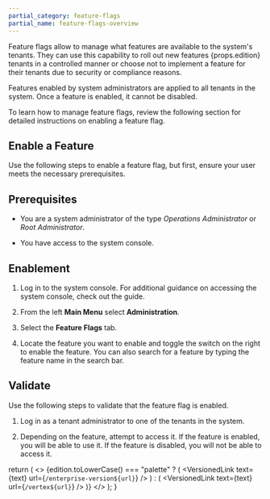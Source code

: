 ```yaml
---
partial_category: feature-flags
partial_name: feature-flags-overview
---
```


<!-- prettier-ignore -->
Feature flags allow <PaletteURL text="system administrators" edition={props.edition}  url="/system-management/account-management/#system-administrators" /> to 
manage what features are available to the system's tenants. They can use this capability to roll out new features {props.edition} tenants in a controlled manner or choose not to implement a feature for their tenants due to security or compliance reasons.

Features enabled by system administrators are applied to all tenants in the system. Once a feature is enabled, it cannot
be disabled.

To learn how to manage feature flags, review the following section for detailed instructions on enabling a feature flag.

## Enable a Feature

Use the following steps to enable a feature flag, but first, ensure your user meets the necessary prerequisites.

## Prerequisites

- You are a system administrator of the type _Operations Administrator_ or _Root Administrator_.

- You have access to the system console.

## Enablement

<!-- prettier-ignore -->
1. Log in to the system console. For additional guidance on accessing the system console, check out the
   <PaletteURL
     edition={props.edition}
     text="Access the System Console"
     url="/system-management/#access-the-system-console"
   /> guide.

2. From the left **Main Menu** select **Administration**.

3. Select the **Feature Flags** tab.

4. Locate the feature you want to enable and toggle the switch on the right to enable the feature. You can also search
   for a feature by typing the feature name in the search bar.

## Validate

Use the following steps to validate that the feature flag is enabled.

1. Log in as a tenant administrator to one of the tenants in the system.

2. Depending on the feature, attempt to access it. If the feature is enabled, you will be able to use it. If the feature
   is disabled, you will not be able to access it.

  return (
    <>
      {edition.toLowerCase() === "palette" ? (
        <VersionedLink text={text} url={`/enterprise-version${url}`} />
      ) : (
        <VersionedLink text={text} url={`/vertex${url}`} />
      )}
    </>
  );
}
